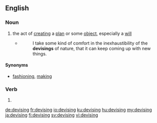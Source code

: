 ==English==

===Noun===
{{en-noun|~}}

# the act of [[creating]] a [[plan]] or some [[object]], especially a [[will]]
#* {{w|A. R. Ammons}}
#*: I take some kind of comfort in the inexhaustibility of the '''devisings''' of nature, that it can keep coming up with new things.

====Synonyms====
* [[fashioning]], [[making]]

===Verb===
{{head|en|present participle}}

# {{present participle of|devise|lang=en|nocat=1}}

[[de:devising]]
[[fr:devising]]
[[io:devising]]
[[ku:devising]]
[[hu:devising]]
[[my:devising]]
[[ja:devising]]
[[fi:devising]]
[[sv:devising]]
[[vi:devising]]